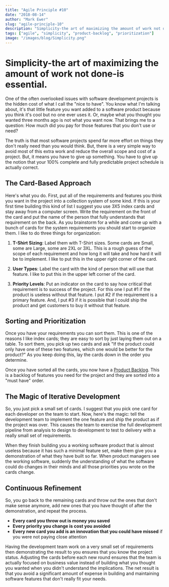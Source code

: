 ```yaml
---
title: "Agile Principle #10"
date: "2018-08-14"
author: "Mark Ewer"
slug: "agile-principle-10"
description: "Simplicity-the art of maximizing the amount of work not done-is essential."
tags: ["agile", "simplicity", "product-backlog", "prioritization"]
image: "/images/blog/Simplicity.png"
---
```


# Simplicity-the art of maximizing the amount of work not done-is essential.


One of the often overlooked issues with software development projects is the hidden cost of what I call the "nice to have". You know what I'm talking about, it's that little feature you want added to a software product because you think it's cool but no one ever uses it. Or, maybe what you thought you wanted three months ago is not what you want now. That brings me to a question: How much did you pay for those features that you don't use or need?

The truth is that most software projects spend far more effort on things they don't really need than you would think. But, there is a very simple way to avoid most of this extra work and reduce the overall scope and cost of a project. But, it means you have to give up something. You have to give up the notion that your 100% complete and fully predictable project schedule is actually correct.

## The Card-Based Approach

Here's what you do. First, put all of the requirements and features you think you want in the project into a collection system of some kind. If this is your first time building this kind of list I suggest you use 3X5 index cards and stay away from a computer screen. Write the requirement on the front of the card and put the name of the person that fully understands that requirement on the back. As you brainstorm for a while and come up with a bunch of cards for the system requirements you should start to organize them. I like to do three things for organization:

1. **T-Shirt Sizing**: Label them with T-Shirt sizes. Some cards are Small, some are Large, some are 2XL or 3XL. This is a rough guess of the scope of each requirement and how long it will take and how hard it will be to implement. I like to put this in the upper right corner of the card.

2. **User Types**: Label the card with the kind of person that will use that feature. I like to put this in the upper left corner of the card.

3. **Priority Levels**: Put an indicator on the card to say how critical that requirement is to success of the project. For this one I put #1 if the product is useless without that feature. I put #2 if the requirement is a primary feature. And, I put #3 if it is possible that I could ship the product and get customers to buy it without that feature.

## Sorting and Prioritization

Once you have your requirements you can sort them. This is one of the reasons I like index cards; they are easy to sort by just laying them out on a table. To sort them, you pick up two cards and ask "If the product could only have one of these two features, which one would be better for the product?" As you keep doing this, lay the cards down in the order you determine.

Once you have sorted all the cards, you now have a [Product Backlog](http://www.mountaingoatsoftware.com/agile/scrum/product-backlog). This is a backlog of features you need for the project and they are sorted into a "must have" order.

## The Magic of Iterative Development

So, you just pick a small set of cards. I suggest that you pick one card for each developer on the team to start. Now, here's the magic: tell the development team to implement the one feature and ship the product as if the project was over. This causes the team to exercise the full development pipeline from analysis to design to development to test to delivery with a really small set of requirements.

When they finish building you a working software product that is almost useless because it has such a minimal feature set, make them give you a demonstration of what they have built so far. When product managers see the working software, suddenly the understanding of what the software could do changes in their minds and all those priorities you wrote on the cards change.

## Continuous Refinement

So, you go back to the remaining cards and throw out the ones that don't make sense anymore, add new ones that you have thought of after the demonstration, and repeat the process. 

- **Every card you throw out is money you saved**
- **Every priority you change is cost you avoided**
- **Every new card you add is an innovation that you could have missed** if you were not paying close attention

Having the development team work on a very small set of requirements then demonstrating the result to you ensures that you know the project status. Adjusting the cards before each new round ensures that the team is actually focused on business value instead of building what you thought you wanted when you didn't understand the implications. The net result is that you avoid a significant amount of expense in building and maintaining software features that don't really fit your needs.
